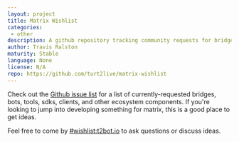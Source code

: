 ```yaml
---
layout: project
title: Matrix Wishlist
categories: 
 - other
description: A github repository tracking community requests for bridges, bots, and more.
author: Travis Ralston
maturity: Stable
language: None
license: N/A
repo: https://github.com/turt2live/matrix-wishlist
---
```


Check out the [Github issue list](https://github.com/turt2live/matrix-wishlist/issues) for a list of currently-requested bridges, bots, tools, sdks, clients, and other ecosystem components. If you're looking to jump into developing something for matrix, this is a good place to get ideas.

Feel free to come by [#wishlist:t2bot.io](https://matrix.to/#/#wishlist:t2bot.io) to ask questions or discuss ideas.
